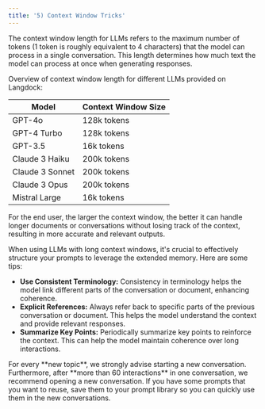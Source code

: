 ```yaml
---
title: '5) Context Window Tricks'
---
```

The context window length for LLMs refers to the maximum number of tokens (1 token is roughly equivalent to 4 characters) that the model can process in a single conversation. This length determines how much text the model can process at once when generating responses.

Overview of context window length for different LLMs provided on Langdock:

| Model                 | Context Window Size                    |
| ----------------------| ------------------------------------- |
| GPT-4o                | 128k tokens                     |
| GPT-4 Turbo           | 128k tokens                          |
| GPT-3.5               | 16k tokens |
| Claude 3 Haiku        | 200k tokens |
| Claude 3 Sonnet       | 200k tokens |
| Claude 3 Opus         | 200k tokens |
| Mistral Large         | 16k tokens |


For the end user, the larger the context window, the better it can handle longer documents or conversations without losing track of the context, resulting in more accurate and relevant outputs.

When using LLMs with long context windows, it's crucial to effectively structure your prompts to leverage the extended memory. Here are some tips:
- **Use Consistent Terminology:** Consistency in terminology helps the model link different parts of the conversation or document, enhancing coherence.
- **Explicit References:** Always refer back to specific parts of the previous conversation or document. This helps the model understand the context and provide relevant responses.
- **Summarize Key Points:** Periodically summarize key points to reinforce the context. This can help the model maintain coherence over long interactions.

<Tip>
 For every **new topic**, we strongly advise starting a new conversation. Furthermore, after **more than 60 interactions** in one conversation, we recommend opening a new conversation. If you have some prompts that you want to reuse, save them to your prompt library so you can quickly use them in the new conversations.
</Tip>